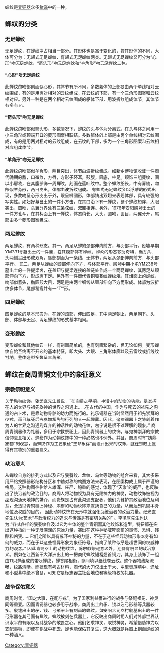 {{unreferenced|time=2011-11-16T10:52:56+00:00}}
蝉纹是[[青铜器|青铜器]]众多[[纹饰|纹饰]]中的一种。


== 蝉纹的分类 ==

===无足蝉纹===

无足蝉纹，在蝉纹中占相当一部分。其形体也是富于变化的，按其形体的不同，大体可分为：无翅式无足蝉纹、有翅式无足蝉纹两类。无翅式无足蝉纹又可分为“心形”吻无足蝉纹、“箭头形”吻无足蝉纹和“羊角形”吻无足蝉纹三种。

====“心形”吻无足蝉纹====
此蝉纹的吻部刻画似心形，其体节有所不同，多数躯体的上部是由两个单线相对云纹围成，有的是用两对相对的云纹组成，在云纹的下部，有一个三角形图案和云纹相对应。另外一种是在两个相对云纹围成的躯体下部，用波折纹组成体节，其体节有多有少。
====“箭头形”吻无足蝉纹====
此蝉纹的吻部似箭头形，多数情况下，蝉纹的头与体为分离式，在头与体之间用一小三角形或顶端开口的菱形图案相联结。多数躯体的上部是由两个单线相对云纹围成，有的是用两对相对的云纹组成，在云纹的下部，多为一个三角形图案和云纹相对应组成体节。
====“羊角形”吻无足蝉纹====
此蝉纹的吻部似羊角形，两目突出，体节由波折纹组成。如新乡博物馆收藏一件商代晚期的鼎，口微敛，方唇，方形子环耳，鼓腹，圆底，柱足。颈饰三组夔纹，间以小扉棱，在其腹部饰一周蝉纹，刻画在蕉叶纹中。整个蝉纹细长，中有扉棱，吻部似羊角形，两目突出，体部由波折纹组成。
有翅式无足蝉纹多以浮雕的形式出现，多数吻呈心形突出于外，眼呈椭圆形，体部铸出双翅来表现体部，具有较强的写实性。如妇好墓出土的一件小方击，在其口沿下有一蝉纹，整个蝉纹短胖，大眼突出，圆吻，头翼分界处有三条弦纹，双翼相连。另外，1976年安阳殷墟出土的一件方孔斗，在其柄面上有一蝉纹，体态稍长，大头，圆吻，圆目，两翼分开，尾部由多个菱形图案组成。

===两足蝉纹===
两足蝉纹，有两种形态。其一，两足从蝉的颈部伸向前方，与头部平行。殷墟早期YM331号墓出土的一件鼎，在其腹部饰有蝉纹，蝉纹的形态较为奇特，椭方头、头两侧尖出形成双角，唇部刻画为一条线，无体节，两足从颈部伸向前方，与头部平行。 其二，两足从蝉纹的颈部伸向下方，与体部平行。殷墟中期小屯YM238号墓出土的一件提梁卤，在盖纽与提梁连接的盖链处作成一个两足蝉纹，其两足从颈部伸向下方，形成两下足。另外有一件商代青铜饕餮纹蝉纹俎，其俎面上的蝉纹，吻部似箭头，椭圆形大目，两足是由两个细线从颈部伸向下方而形成。体部为波折纹多体节，尾部稍瘦并有一“T'”形。

===四足蝉纹===
四足蝉纹的基本形态为，在蝉的颈部，伸出四足，其中两足朝上，两足朝下。头部、体部与无足、两足蝉纹的形式基本相同。

===变形蝉纹===
变形蝉纹和其他纹饰一样，有刻画简单的，也有刻画繁杂的，但无论如何，变形蝉纹自始至终离不开它的基本特征，即大头、大眼、三角形体廓以及云雷纹或折线纹衬地，整体造型多数呈三角形。

== 蝉纹在商周青铜文化中的象征意义 ==

===宗教祭祀意义===
关于动物纹饰，张光直先生曾说：“在商周之早期，神话中的动物的功能，是发挥在人的世界与祖先及神的世界之沟通上……在古代的中国，作为与死去的祖先之沟通的占卜术，是靠动物骨骼的助力而施行的。礼乐铜器在当时显然用于祖先崇拜的仪式，而且与死后去参加祖先的行列的人一起埋葬。因此，这些铜器上之铸刻着作为人的世界之沟通的媒介的神话性的动物花纹，勿宁说是很不难理解的现象。” 商周青铜器作为礼器，多用于宗教祭祀上，因此青铜器上的纹饰，与鬼神崇拜的宗教信仰息息相关。蝉纹作为动物纹饰中的一种必然也不例外。并且，商周时有“铸鼎象物”的观念，而蝉纹作为主要象征“生命永存”而设计出来的纹饰，就在宗教上显得有其特别的重要意义。

===政治意义===
从蝉纹自身的排列方式以及它与饕餮纹、龙纹、鸟纹等动物的组合来看，其大多采用严格按照器形结构分区和中轴对称的构图方法来表现，在图案构成上属于严谨的格局。这种构图往往给人雄浑、庄严、稳重的感觉，体现了“天命”的威严，也反映出了统治者的政治目的。商周人将动物视为具有无限神力的神灵，动物纹饰被视为巫现沟通天地神的媒介，而贵族是占有此沟通支配者，他们为维护其政治地位及利益，会透过青铜器上神秘、肃穆的动物纹饰来宣扬自己的力量，从而达到巩固本身地位及权威的目的。 因此动物纹饰在无形中就强化为统治者的政治力量。张光直先生认为:艺术“与政治权力的追求与传递是有密切关系的” 。李泽厚先生也认为:“各式各样的饕餮纹样及以它为主体的整个青铜器其他纹饰和造型，特征都在突出这种指向一种无限深渊的原始力量，突出在这种神秘威吓面前的畏怖、恐惧、残酷和凶狠……它们之所以具有威吓神秘的力量，不在于这些怪异动物形象本身有如何的威力，而在于以这些怪异形象为象征符号，指向了某种似乎是超世间的权威神力的观念。” 因此青铜器上的动物纹饰，除宗教祭祀意义外，还具有明显的政治意义。例如在江西新干大洋洲出土的一把商代蝉纹短柄翘首铜刀，其身上装饰了一组由11只蝉组成的带状蝉纹，蝉首尾相衔，隙间填以细线卷云纹。整个器物线条流畅，纹路清晰。而据现有考古材料，商代的大刀仅出土于大、中型贵族墓中，遗址和小型墓中绝不曾见，可知它是标志器主社会地位和等级特权的礼器。

===战争保佑意义===
商周时代，“国之大事，在祀与戎”。为了国家利益而进行的战争与祭祀祖先、神灵同等重要。因而青铜器也较多用于战争，商周出土的矛、锁以及弓形器等兵器较多。殷墟出土的矛、钱、弓形器上有刻画的蝉纹。如安阳大司空村殷墓出土的一件弓形器在其弓面有蝉纹。蝉纹被刻在兵器上，它反映出商周时期人们对外部世界认识水平的有限以及对战争的敬畏之心。他们乞求神灵，取悦神灵，希望借助神力以支配事物，即使在作战中死去，蝉也能保佑其复生，这大概就是兵器上刻画蝉纹的一种涵义。

[[Category:青铜器|Category:青铜器]]